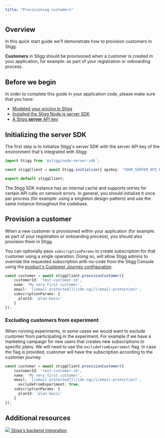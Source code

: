 ```yaml
---
title: "Provisioning customers"
---
```


## Overview

In this quick start guide we'll demonstrate how to provision customers in Stigg.

**Customers** in Stigg should be provisioned when a customer is created in your application, for example: as part of your registration or onboarding process.

  
## Before we begin

In order to complete this guide in your application code, please make sure that you have:

* [Modeled your pricing in Stigg](/modeling-your-pricing)
* [Installed the Stigg Node.js server SDK](/nodejs-sdk#initializing-the-sdk)
* [A Stigg **server** API key](/nodejs-sdk#retrieving-the-server-api-key)
  
## Initializing the server SDK

The first step is to initialize Stigg's server SDK with the server API key of the environment that's integrated with Stigg:

```typescript TypeScript
import Stigg from '@stigg/node-server-sdk';

const stiggClient = await Stigg.initialize({ apiKey: 'YOUR_SERVER_API_KEY' });

export default stiggClient;
```

<Warning>
The Stigg SDK instance has an internal cache and supports retries for certain API calls on network errors. In general, you should initialize it once per process (for example: using a singleton design-pattern) and use the same instance throughout the codebase.
</Warning>

  
## Provision a customer

When a new customer is provisioned within your application (for example: as part of your registration or onboarding process), you should also provision them in Stigg. 

You can optionally pass `subscriptionParams` to create subscription for that customer using a single operation. Doing so, will allow Stigg admins to override the requested subscription with no-code from the Stigg Console using the [product's Customer Journey configuration](products#defining-the-customer-journey).

```typescript TypeScript
const customer = await stiggClient.provisionCustomer({ 
    customerId: 'test-customer-id',
    name: 'My very first customer',
    email: '[[email protected]](/cdn-cgi/l/email-protection)',
    subscriptionParams: {
      planId: 'plan-basic'
    }
});
```

### Excluding customers from experiment

When running experiments, in some cases we would want to exclude customer from participating in the experiment. For example if we have a marketing campaign for new users that creates new subscriptions to specific plans. We will need to use the `excludeFromExperiment` flag. In case the flag is provided, customer will have the subscription according to the customer journey.

```typescript TypeScript
const customer = await stiggClient.provisionCustomer({ 
    customerId: 'test-customer-id',
    name: 'My very first customer',
    email: '[[email protected]](/cdn-cgi/l/email-protection)',
      excludeFromExperiment: true,
    subscriptionParams: {
      planId: 'plan-basic'
    }
});
```

  
## Additional resources

[ ![](/images/f5ade1e-iconfinder-valueserver-4417114_116617.png)  Stigg's backend integration ](/backend-integration) 